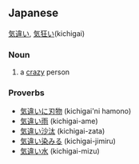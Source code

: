 ==Japanese==
[[気違い]], [[気狂い]](kichigai)
===Noun===
#a [[crazy]] person
===Proverbs===
*[[気違いに刃物]] (kichigai'ni hamono)
*[[気違い雨]] (kichigai-ame)
*[[気違い沙汰]] (kichigai-zata)
*[[気違い染みる]] (kichigai-jimiru)
*[[気違い水]] (kichigai-mizu)